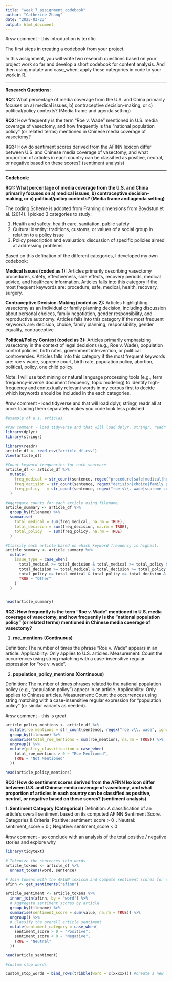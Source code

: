 ```yaml
---
title: "week_7_assignment_codebook"
author: "Catherine Zhang"
date: "2025-03-23"
output: html_document
---
```


#rsw comment - this introduction is terrific

The first steps in creating a codebook from your project.

In this assignment, you will write two research questions based on your project work so far and develop a short codebook for content analysis. And then using mutate and case_when, apply these categories in code to your work in R.

------------------------------------------------------------------------

**Research Questions:**

**RQ1:** What percentage of media coverage from the U.S. and China primarily focuses on a) medical issues, b) contraceptive decision-making, or c) political/policy contexts? (Media frame and agenda setting)

**RQ2:** How frequently is the term “Roe v. Wade” mentioned in U.S. media coverage of vasectomy, and how frequently is the “national population policy” (or related terms) mentioned in Chinese media coverage of vasectomy?

**RQ3:** How do sentiment scores derived from the AFINN lexicon differ between U.S. and Chinese media coverage of vasectomy, and what proportion of articles in each country can be classified as positive, neutral, or negative based on these scores? (sentiment analysis)

------------------------------------------------------------------------

**Codebook:**

**RQ1: What percentage of media coverage from the U.S. and China primarily focuses on a) medical issues, b) contraceptive decision-making, or c) political/policy contexts? (Media frame and agenda setting)**

The coding Scheme is adopted from Framing dimensions from Boydstun et al. (2014). I picked 3 categories to study:

1.  Health and safety: health care, sanitation, public safety
2.  Cultural identity: traditions, customs, or values of a social group in relation to a policy issue
3.  Policy prescription and evaluation: discussion of specific policies aimed at addressing problems

Based on this defination of the different categories, I developed my own codebook:

**Medical Issues (coded as 1):** Articles primarily describing vasectomy procedures, safety, effectiveness, side effects, recovery periods, medical advice, and healthcare information. Articles falls into this category if the most frequent keywords are: procedure, safe, medical, health, recovery, surgery.

**Contraceptive Decision-Making (coded as 2):** Articles highlighting vasectomy as an individual or family planning decision, including discussion about personal choices, family negotiation, gender responsibility, and reproductive autonomy. Articles falls into this category if the most frequent keywords are: decision, choice, family planning, responsibility, gender equality, contraceptive.

**Political/Policy Context (coded as 3):** Articles primarily emphasizing vasectomy in the context of legal decisions (e.g., Roe v. Wade), population control policies, birth rates, government intervention, or political controversies. Articles falls into this category if the most frequent keywords are: roe v wade, supreme court, birth rate, population policy, abortion, political, policy, one child policy.

Note: I will use text mining or natural language processing tools (e.g., term frequency-inverse document frequency, topic modeling) to identify high-frequency and contextually relevant words in my corpus first to decide which keywords should be included in the each categories.

#rsw comment - load tidyverse and that will load dplyr, stringr, readr all at once. loading them separately makes you code look less polished
```r
#example of u.s. articles

#rsw comment - load tidyverse and that will load dplyr, stringr, readr all at once. loading them separately makes you code look less polished
library(dplyr)
library(stringr)

library(readr)
article_df <- read_csv("article_df.csv")
View(article_df)

#Count keyword frequencies for each sentence
article_df <- article_df %>%
  mutate(
    freq_medical = str_count(sentence, regex("procedure|safe|medical|health|recovery", ignore_case = TRUE)),
    freq_decision = str_count(sentence, regex("decision|choice|family planning|responsibility|gender equality|contraceptive", ignore_case = TRUE)),
    freq_policy   = str_count(sentence, regex("roe v\\. wade|supreme court|birth rate|population policy|abortion|political|policy", ignore_case = TRUE))
  )

#Aggregate counts for each article using filename.
article_summary <- article_df %>%
  group_by(filename) %>%
  summarise(
    total_medical = sum(freq_medical, na.rm = TRUE),
    total_decision = sum(freq_decision, na.rm = TRUE),
    total_policy   = sum(freq_policy, na.rm = TRUE)
  )

#Classify each article based on which keyword frequency is highest.
article_summary <- article_summary %>%
  mutate(
    issue_type = case_when(
      total_medical >= total_decision & total_medical >= total_policy & total_medical > 0 ~ "Medical Issues",
      total_decision >= total_medical & total_decision >= total_policy & total_decision > 0 ~ "Contraceptive Decision-Making",
      total_policy >= total_medical & total_policy >= total_decision & total_policy > 0 ~ "Political/Policy Context",
      TRUE ~ "Other"
    )
  )


head(article_summary)


```

**RQ2: How frequently is the term “Roe v. Wade” mentioned in U.S. media coverage of vasectomy, and how frequently is the “national population policy” (or related terms) mentioned in Chinese media coverage of vasectomy?**

1.  **roe_mentions (Continuous)**

Definition: The number of times the phrase “Roe v. Wade” appears in an article. Applicability: Only applies to U.S. articles. Measurement: Count the occurrences using string matching with a case-insensitive regular expression for “roe v. wade”.

2.  **population_policy_mentions (Continuous)**

Definition: The number of times phrases related to the national population policy (e.g., “population policy”) appear in an article. Applicability: Only applies to Chinese articles. Measurement: Count the occurrences using string matching with a case-insensitive regular expression for “population policy” (or similar variants as needed).

#rsw comment - this is great
```r

article_policy_mentions <- article_df %>%
  mutate(roe_mentions = str_count(sentence, regex("roe v\\. wade", ignore_case = TRUE))) %>%
  group_by(filename) %>%
  summarise(total_roe_mentions = sum(roe_mentions, na.rm = TRUE)) %>%
  ungroup() %>%
  mutate(policy_classification = case_when(
    total_roe_mentions > 0 ~ "Roe Mentioned",
    TRUE ~ "Not Mentioned"
  ))

head(article_policy_mentions)

```

**RQ3: How do sentiment scores derived from the AFINN lexicon differ between U.S. and Chinese media coverage of vasectomy, and what proportion of articles in each country can be classified as positive, neutral, or negative based on these scores? (sentiment analysis)**

**1. Sentiment Category (Categorical)** Definition: A classification of an article’s overall sentiment based on its computed AFINN Sentiment Score. Categories & Criteria: Positive: sentiment_score \> 0；Neutral: sentiment_score = 0；Negative: sentiment_score \< 0

#rsw comment - so conclude with an analysis of the total positive / negative stories and explore why

```r

library(tidytext)

# Tokenize the sentences into words
article_tokens <- article_df %>%
  unnest_tokens(word, sentence)

# Join tokens with the AFINN lexicon and compute sentiment scores for each word
afinn <- get_sentiments("afinn")

article_sentiment <- article_tokens %>%
  inner_join(afinn, by = "word") %>%
  # Aggregate sentiment scores by article
  group_by(filename) %>%
  summarise(sentiment_score = sum(value, na.rm = TRUE)) %>%
  ungroup() %>%
  # Classify the overall article sentiment
  mutate(sentiment_category = case_when(
    sentiment_score > 0 ~ "Positive",
    sentiment_score < 0 ~ "Negative",
    TRUE ~ "Neutral"
  ))

head(article_sentiment)

#custom stop words

custom_stop_words = bind_rows(tribble(word = c(xxxxx))) #create a new list of stop words that amend for the lexiton stop words.

```

